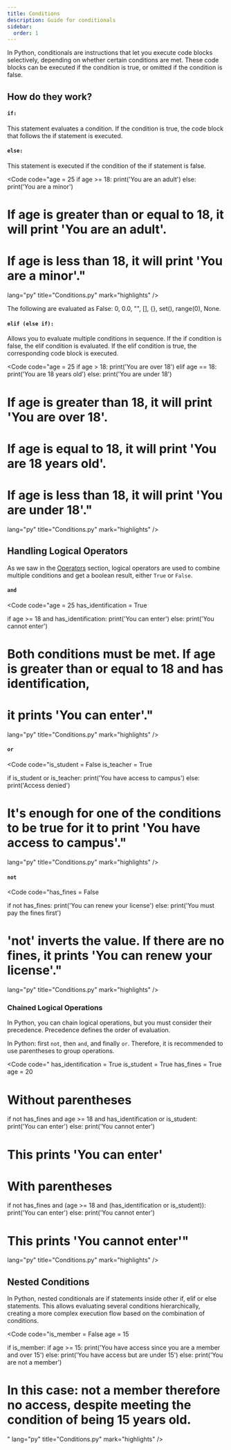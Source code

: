 ```yaml
---
title: Conditions
description: Guide for conditionals
sidebar:
  order: 1
---
```



In Python, conditionals are instructions that let you execute code blocks selectively, depending on whether certain conditions are met. These code blocks can be executed if the condition is true, or omitted if the condition is false.

## How do they work?

#### `if:`
This statement evaluates a condition. If the condition is true, the code block that follows the if statement is executed.

#### `else:`

This statement is executed if the condition of the if statement is false.

<Code 
code="age = 25
if age >= 18:
    print('You are an adult')
else:
    print('You are a minor')

# If age is greater than or equal to 18, it will print 'You are an adult'.
# If age is less than 18, it will print 'You are a minor'." 
       
lang="py" 
title="Conditions.py" 
mark="highlights" />

<Aside type='note'>
  The following are evaluated as False: 0, 0.0, "", [], {}, set(), range(0), None.
</Aside>

#### `elif (else if):`

Allows you to evaluate multiple conditions in sequence. If the if condition is false, the elif condition is evaluated. If the elif condition is true, the corresponding code block is executed.

<Code 
code="age = 25
if age > 18:
    print('You are over 18')
elif age == 18:
    print('You are 18 years old')
else:
    print('You are under 18')

# If age is greater than 18, it will print 'You are over 18'.
# If age is equal to 18, it will print 'You are 18 years old'.
# If age is less than 18, it will print 'You are under 18'." 
       
lang="py" 
title="Conditions.py" 
mark="highlights" />

## Handling Logical Operators

As we saw in the [Operators](/en/syntax-basic/operators/) section, logical operators are used to combine multiple conditions and get a boolean result, either `True` or `False`.

#### `and`

<Code 
code="age = 25
has_identification = True

if age >= 18 and has_identification:
    print('You can enter')
else:
    print('You cannot enter')

# Both conditions must be met. If age is greater than or equal to 18 **and** has identification, 
# it prints 'You can enter'." 
       
lang="py" 
title="Conditions.py" 
mark="highlights" />

#### `or`

<Code 
code="is_student = False
is_teacher = True

if is_student or is_teacher:
    print('You have access to campus')
else:
    print('Access denied')

# It's enough for one of the conditions to be true for it to print 'You have access to campus'."

       
lang="py" 
title="Conditions.py" 
mark="highlights" />

#### `not`

<Code 
code="has_fines = False

if not has_fines:
    print('You can renew your license')
else:
    print('You must pay the fines first')

# 'not' inverts the value. If there are no fines, it prints 'You can renew your license'."

       
lang="py" 
title="Conditions.py" 
mark="highlights" />

### Chained Logical Operations

In Python, you can chain logical operations, but you must consider their precedence.
Precedence defines the order of evaluation.

In Python: first `not`, then `and`, and finally `or`. Therefore, it is recommended to use parentheses to group operations.

<Code 
code="
has_identification = True
is_student = True
has_fines = True
age = 20

# Without parentheses
if not has_fines and age >= 18 and has_identification or is_student:
    print('You can enter')
else:
    print('You cannot enter')
# This prints 'You can enter'


# With parentheses 
if not has_fines and (age >= 18 and (has_identification or is_student)):
    print('You can enter')
else:
    print('You cannot enter')
# This prints 'You cannot enter'"
       
lang="py" 
title="Conditions.py" 
mark="highlights" />

## Nested Conditions

In Python, nested conditionals are if statements inside other if, elif or else statements. This allows evaluating several conditions hierarchically, creating a more complex execution flow based on the combination of conditions.

<Code 
code="is_member = False
age = 15

if is_member:
    if age >= 15:
        print('You have access since you are a member and over 15')
    else:
        print('You have access but are under 15')
else:
    print('You are not a member')
    
# In this case: not a member therefore no access, despite meeting the condition of being 15 years old.
"
lang="py" 
title="Conditions.py" 
mark="highlights" />
